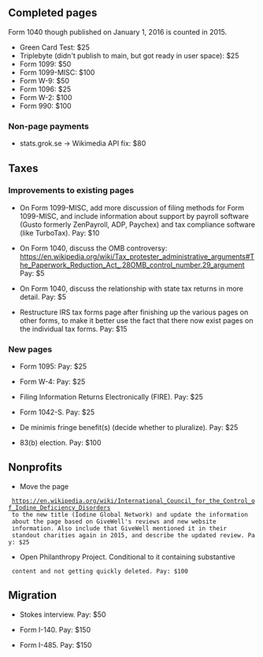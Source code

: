 == Completed pages ==

Form 1040 though published on January 1, 2016 is counted in 2015.

* Green Card Test: $25
* Triplebyte (didn't publish to main, but got ready in user space): $25
* Form 1099: $50
* Form 1099-MISC: $100
* Form W-9: $50
* Form 1096: $25
* Form W-2: $100
* Form 990: $100

=== Non-page payments ===

* stats.grok.se -> Wikimedia API fix: $80

== Taxes ==

=== Improvements to existing pages ===

* On Form 1099-MISC, add more discussion of filing methods for Form 1099-MISC, and include information about support by payroll software (Gusto formerly ZenPayroll, ADP, Paychex) and tax compliance software (like TurboTax). Pay: $10

* On Form 1040, discuss the OMB controversy: https://en.wikipedia.org/wiki/Tax_protester_administrative_arguments#The_Paperwork_Reduction_Act_.28OMB_control_number.29_argument Pay: $5

* On Form 1040, discuss the relationship with state tax returns in more detail. Pay: $5

* Restructure IRS tax forms page after finishing up the various pages on other forms, to make it better use the fact that there now exist pages on the individual tax forms. Pay: $15

=== New pages ===

* Form 1095: Pay: $25

* Form W-4: Pay: $25

* Filing Information Returns Electronically (FIRE). Pay: $25

* Form 1042-S. Pay: $25

* De minimis fringe benefit(s) (decide whether to pluralize). Pay: $25

* 83(b) election. Pay: $100

== Nonprofits ==

* Move the page
  https://en.wikipedia.org/wiki/International_Council_for_the_Control_of_Iodine_Deficiency_Disorders
  to the new title (Iodine Global Network) and update the information
  about the page based on GiveWell's reviews and new website
  information. Also include that GiveWell mentioned it in their
  standout charities again in 2015, and describe the updated review. Pay: $25

* Open Philanthropy Project. Conditional to it containing substantive
  content and not getting quickly deleted. Pay: $100

== Migration ==

* Stokes interview. Pay: $50

* Form I-140. Pay: $150

* Form I-485. Pay: $150